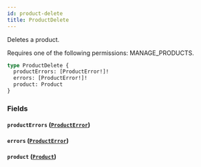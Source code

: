 ```yaml
---
id: product-delete
title: ProductDelete
---
```


Deletes a product.

Requires one of the following permissions: MANAGE_PRODUCTS.

```graphql
type ProductDelete {
  productErrors: [ProductError!]!
  errors: [ProductError!]!
  product: Product
}
```

### Fields

#### `productErrors` ([`ProductError`](../../../developer/api-reference/objects/product-error))

#### `errors` ([`ProductError`](../../../developer/api-reference/objects/product-error))

#### `product` ([`Product`](../../../developer/api-reference/objects/product))
